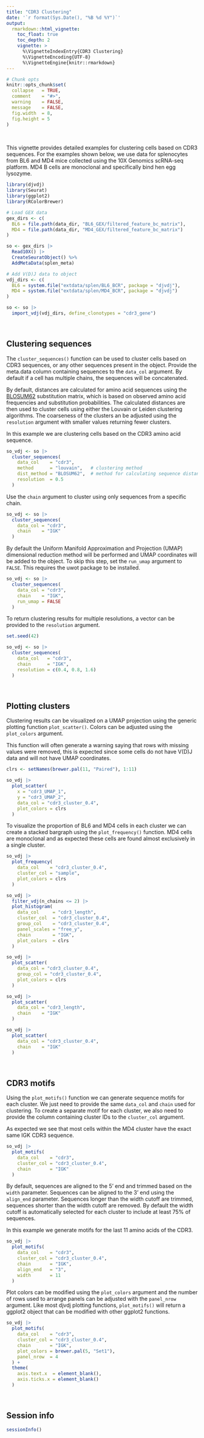 ```yaml
---
title: "CDR3 Clustering"
date: '`r format(Sys.Date(), "%B %d %Y")`'
output:
  rmarkdown::html_vignette:
    toc_float: true
    toc_depth: 2
    vignette: >
      %\VignetteIndexEntry{CDR3 Clustering}
      %\VignetteEncoding{UTF-8}
      %\VignetteEngine{knitr::rmarkdown}
---
```


```r
# Chunk opts
knitr::opts_chunk$set(
  collapse   = TRUE,
  comment    = "#>",
  warning    = FALSE,
  message    = FALSE,
  fig.width  = 8,
  fig.height = 5
)
```

<br>

This vignette provides detailed examples for clustering cells based on CDR3 sequences. For the examples shown below, we use data for splenocytes from BL6 and MD4 mice collected using the 10X Genomics scRNA-seq platform. MD4 B cells are monoclonal and specifically bind hen egg lysozyme.

```r
library(djvdj)
library(Seurat)
library(ggplot2)
library(RColorBrewer)

# Load GEX data
gex_dirs <- c(
  BL6 = file.path(data_dir, "BL6_GEX/filtered_feature_bc_matrix"),
  MD4 = file.path(data_dir, "MD4_GEX/filtered_feature_bc_matrix")
)

so <- gex_dirs |>
  Read10X() |>
  CreateSeuratObject() %>%
  AddMetaData(splen_meta)

# Add V(D)J data to object
vdj_dirs <- c(
  BL6 = system.file("extdata/splen/BL6_BCR", package = "djvdj"),
  MD4 = system.file("extdata/splen/MD4_BCR", package = "djvdj")
)

so <- so |>
  import_vdj(vdj_dirs, define_clonotypes = "cdr3_gene")
```

<br>

## Clustering sequences

The `cluster_sequences()` function can be used to cluster cells based on CDR3 sequences, or any other sequences present in the object. Provide the meta.data column containing sequences to the `data_col` argument. By default if a cell has multiple chains, the sequences will be concatenated.

By default, distances are calculated for amino acid sequences using the [BLOSUM62](https://pubmed.ncbi.nlm.nih.gov/1438297/) substitution matrix, which is based on observed amino acid frequencies and substitution probabilities. The calculated distances are then used to cluster cells using either the Louvain or Leiden clustering algorithms. The coarseness of the clusters an be adjusted using the `resolution` argument with smaller values returning fewer clusters.

In this example we are clustering cells based on the CDR3 amino acid sequence.

```r
so_vdj <- so |>
  cluster_sequences(
    data_col    = "cdr3",
    method      = "louvain",   # clustering method
    dist_method = "BLOSUM62",  # method for calculating sequence distances
    resolution  = 0.5
  )
```

Use the `chain` argument to cluster using only sequences from a specific chain.

```r
so_vdj <- so |>
  cluster_sequences(
    data_col = "cdr3",
    chain    = "IGK"
  )
```

By default the Uniform Manifold Approximation and Projection (UMAP) dimensional reduction method will be performed and UMAP coordinates will be added to the object. To skip this step, set the `run_umap` argument to `FALSE`. This requires the uwot package to be installed.

```r
so_vdj <- so |>
  cluster_sequences(
    data_col = "cdr3",
    chain    = "IGK",
    run_umap = FALSE
  )
```

To return clustering results for multiple resolutions, a vector can be provided to the `resolution` argument.

```r
set.seed(42)

so_vdj <- so |>
  cluster_sequences(
    data_col   = "cdr3",
    chain      = "IGK",
    resolution = c(0.4, 0.8, 1.6)
  )
```

<br>

## Plotting clusters

Clustering results can be visualized on a UMAP projection using the generic plotting function `plot_scatter()`. Colors can be adjusted using the `plot_colors` argument.

This function will often generate a warning saying that rows with missing values were removed, this is expected since some cells do not have V(D)J data and will not have UMAP coordinates.

```r
clrs <- setNames(brewer.pal(11, "Paired"), 1:11)

so_vdj |>
  plot_scatter(
    x = "cdr3_UMAP_1",
    y = "cdr3_UMAP_2",
    data_col = "cdr3_cluster_0.4",
    plot_colors = clrs
  )
```

To visualize the proportion of BL6 and MD4 cells in each cluster we can create a stacked bargraph using the `plot_frequency()` function. MD4 cells are monoclonal and as expected these cells are found almost exclusively in a single cluster.

```r
so_vdj |>
  plot_frequency(
    data_col    = "cdr3_cluster_0.4",
    cluster_col = "sample",
    plot_colors = clrs
  )
```

```r
so_vdj |>
  filter_vdj(n_chains <= 2) |>
  plot_histogram(
    data_col     = "cdr3_length",
    cluster_col  = "cdr3_cluster_0.4",
    group_col    = "cdr3_cluster_0.4",
    panel_scales = "free_y",
    chain        = "IGK",
    plot_colors  = clrs
  )

so_vdj |>
  plot_scatter(
    data_col = "cdr3_cluster_0.4",
    group_col = "cdr3_cluster_0.4",
    plot_colors = clrs
  )
```

```r
so_vdj |>
  plot_scatter(
    data_col = "cdr3_length",
    chain    = "IGK"
  )

so_vdj |>
  plot_scatter(
    data_col = "cdr3_cluster_0.4",
    chain    = "IGK"
  )
```

<br>

## CDR3 motifs

Using the `plot_motifs()` function we can generate sequence motifs for each cluster. We just need to provide the same `data_col` and `chain` used for clustering. To create a separate motif for each cluster, we also need to provide the column containing cluster IDs to the `cluster_col` argument.

As expected we see that most cells within the MD4 cluster have the exact same IGK CDR3 sequence.

```r
so_vdj |>
  plot_motifs(
    data_col    = "cdr3",
    cluster_col = "cdr3_cluster_0.4",
    chain       = "IGK"
  )
```

By default, sequences are aligned to the 5' end and trimmed based on the `width` parameter. Sequences can be aligned to the 3' end using the `align_end` parameter. Sequences longer than the width cutoff are trimmed, sequences shorter than the width cutoff are removed. By default the width cutoff is automatically selected for each cluster to include at least 75% of sequences.

In this example we generate motifs for the last 11 amino acids of the CDR3.

```r
so_vdj |>
  plot_motifs(
    data_col    = "cdr3",
    cluster_col = "cdr3_cluster_0.4",
    chain       = "IGK",
    align_end   = "3",
    width       = 11
  )
```

Plot colors can be modified using the `plot_colors` argument and the number of rows used to arrange panels can be adjusted with the `panel_nrow` argument. Like most djvdj plotting functions, `plot_motifs()` will return a ggplot2 object that can be modified with other ggplot2 functions.

```r
so_vdj |>
  plot_motifs(
    data_col    = "cdr3",
    cluster_col = "cdr3_cluster_0.4",
    chain       = "IGK",
    plot_colors = brewer.pal(5, "Set1"),
    panel_nrow  = 4
  ) +
  theme(
    axis.text.x  = element_blank(),
    axis.ticks.x = element_blank()
  )
```

<br>

## Session info

```r
sessionInfo()
```
